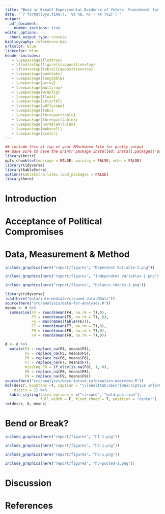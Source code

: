 ```yaml
---
title: "Bend or Break? Experimental Evidence of Voters' Punishment for Striking Political Compromises"
date: "`r format(Sys.time(), '%d %B, %Y - %X (%Z)')`"
output: 
  pdf_document:
    number_sections: true
editor_options: 
  chunk_output_type: console
bibliography: references.bib
urlcolor: blue
linkcolor: blue
header-includes:
   - \usepackage{floatrow}
   - \floatsetup[figure]{capposition=top}
   - \floatsetup[table]{capposition=top}
   - \usepackage{booktabs}
   - \usepackage{longtable}
   - \usepackage{array}
   - \usepackage{multirow}
   - \usepackage{wrapfig}
   - \usepackage{float}
   - \usepackage{colortbl}
   - \usepackage{pdflscape}
   - \usepackage{tabu}
   - \usepackage{threeparttable}
   - \usepackage{threeparttablex}
   - \usepackage[normalem]{ulem}
   - \usepackage{makecell}
   - \usepackage{xcolor}
---
```

```r
## include this at top of your RMarkdown file for pretty output
## make sure to have the printr package installed: install.packages('printr')
library(knitr)
opts_chunk$set(message = FALSE, warning = FALSE, echo = FALSE)
library(tidyverse)
library(kableExtra)
options(kableExtra.latex.load_packages = FALSE)
library(here)
```

\newpage

# Introduction

# Acceptance of Political Compromises

# Data, Measurement & Method

```r
include_graphics(here("report/figures", "Dependent Variable-1.png"))
```

```r
include_graphics(here("report/figures", "Independent Variables-1.png"))
```

```r
include_graphics(here("report/figures", "balance-checks-1.png"))
```

```r
library(tidyverse)
load(here("data/intermediate/cleaned_data.RData"))
source(here("src/analysis/data-for-analyses.R"))
means <- d %>%
  summarise(F4 = round(mean(F4, na.rm = T),0),
            F5 = round(mean(F5, na.rm = T), 0),
            F6 = max(names(table(F6))),
            F7 = round(mean(F7, na.rm = T),0),
            F8 = round(mean(F8, na.rm = T),0),
            F9 = round(mean(F9, na.rm = T),0))

d <- d %>%
  mutate(F4 = replace_na(F4, means$F4),
         F5 = replace_na(F5, means$F5),
         F6 = replace_na(F6, means$F6),
         F7 = replace_na(F7, means$F7),
         missing_F8 = if_else(is.na(F8), 1, 0),
         F8 = replace_na(F8, means$F8),
         F9 = replace_na(F9, means$F9))
source(here("src/analysis/descriptive-information-overview.R"))
kbl(descr, booktabs =T, caption = "\\label{tab:descr}Descriptive Information",
    digits = 2) %>%
  kable_styling(latex_options = c("striped", "hold_position"),
                full_width = F, fixed_thead = T, position = "center")
rm(descr, d, means)  
```

# Bend or Break?

```r
include_graphics(here("report/figures", "h1-1.png"))
```

```r
include_graphics(here("report/figures", "h2-1.png"))
```

```r
include_graphics(here("report/figures", "h3-1.png"))
```

```r
include_graphics(here("report/figures", "h3-pooled-1.png"))
```

# Discussion


\newpage
# References
